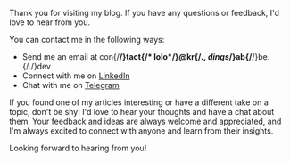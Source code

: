 Thank you for visiting my blog. If you have any questions or feedback, I'd love to hear from you.

You can contact me in the following ways:

- Send me an email at <span>con{/**/}tact{/* lolo*/}<span>@kr</span>{/*., dings*/}ab{/**/}be.{/*.*/}de</span>v
- Connect with me on [LinkedIn](https://www.linkedin.com/in/johannes-krabbe)
- Chat with me on [Telegram](https://t.me/johanneskrabbe)

If you found one of my articles interesting or have a different take on a topic, don't be shy! I'd love to hear your thoughts and have a chat about them. Your feedback and ideas are always welcome and appreciated, and I'm always excited to connect with anyone and learn from their insights.

Looking forward to hearing from you!

